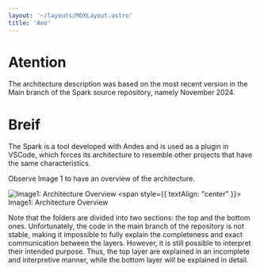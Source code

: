 ```yaml
---
layout: '~/layouts/MDXLayout.astro'
title: 'Aeo'
---
```


# Atention
The architecture description was based on the most recent version in the Main branch of the Spark source repository, namely November 2024.

# Breif
The Spark is a tool developed with Andes and is used as a plugin in VSCode, which forces its architecture to resemble other projects that have the same characteristics.

Observe Image 1 to have an overview of the architecture.

![Image1: Architecture Overview](./imgs/architecture_overview.png)
<span style={{ textAlign: "center" }}>
Image1: Architecture Overview
</span>

Note that the folders are divided into two sections: the top and the bottom ones. Unfortunately, the code in the main branch of the repository is not stable, making it impossible to fully explain the completeness and exact communication between the layers. However, it is still possible to interpret their intended purpose. Thus, the top layer are explained in an incomplete and interpretive manner, while the bottom layer will be explained in detail.